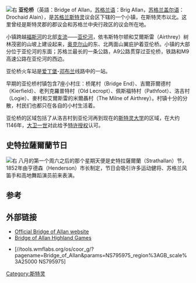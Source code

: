 [[File:Bridge_of_Allanmap1945.png|右]]
'''亚伦桥'''（英語：Bridge of Allan，[[苏格兰语|苏格兰语]]：Brig Allan，[[苏格兰盖尔语|苏格兰盖尔语]]：Drochaid Alain），是[[苏格兰|苏格兰]][[斯特灵|斯特灵]]议会区下辖的一个小镇，在斯特灵市以北。这里曾经是斯特灵郡的郡议会和苏格兰中央行政区的议会所在地。

小镇跨越[[福斯河|福斯河]]的北部[[支流|支流]]——[[亚伦河|亚伦河]]，依韦斯特尔顿和艾爾斯雷（Airthrey）树林茂密的山坡上建设起来，[[奥克尔山|奥克尔山]]的东、北两面山翼庇护着亚伦桥。小镇的大部分位于亚伦河的东面；苏格兰最长的一条公路，A9公路贯穿过亚伦桥，铁路和M9高速公路在亚伦河的西边。

亚伦桥火车站是[[爱丁堡|爱丁堡]]-[[邓布兰|邓布兰]]线路中的一站。

早期的亚伦桥村镇包含7座小村庄：桥尾村（Bridge End）、吉爾菲爾德村（Kierfield）、老列克羅普特村（Old Lecropt）、佩斯福特村（Pathfoot）、洛吉村（Logie）、麥村和艾爾斯雷的米爾聶村（The Milne of Airthrey）。村镇十分的分散，村民们也都只在各自的小村生活着。


亚伦桥的区域包括了从洛吉村到亚伦河再到现在的[[斯特灵大学|斯特灵大学]]的区域，在大约1146年，[[大卫一世|大卫一世]]对此给予[[皇家特許狀|特许授权]]认可。

== 史特拉薩爾蘭节日 ==
[[File:Bridge_of_Allan.jpg|右]]
八月的第一个周六之后的那个星期天便是史特拉薩爾蘭（Strathallan）节，1852年由亨德森（Henderson）市长制定，节日会吸引许多运动健将、苏格兰风笛手和高地舞蹈演员前来表演。

== 参考 ==
{{Reflist}}

== 外部链接 ==
* [http://www.bridgeofallan.org Official Bridge of Allan website]{{Wayback|url=http://www.bridgeofallan.org/ |date=20181112173144 }}
* [https://web.archive.org/web/20191008054836/http://www.bofagames.i12.com/ Bridge of Allan Highland Games]
* {{Gbmapping|NS795975}}[//tools.wmflabs.org/os/coor_g/?pagename=Bridge_of_Allan&params=NS795975_region%3AGB_scale%3A25000 NS795975]

[[Category:斯特灵|Category:斯特灵]]